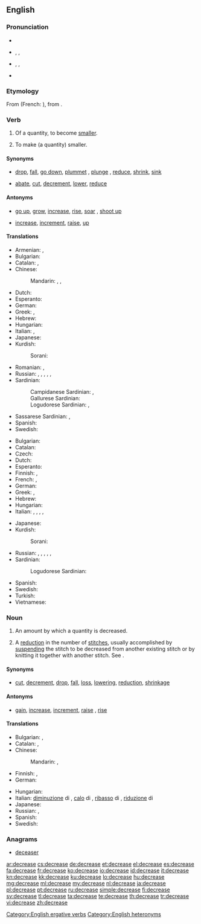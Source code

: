 ==English==

===Pronunciation===
* {{audio|En-us-decrease.ogg|Audio (US)}}
* {{a|verb}} {{enPR|dĭkrēs'}}, {{IPA|/dɪˈkɹiːs/}}, {{X-SAMPA|/dI"kr\i:s/}}
* {{a|noun}} {{enPR|dē'krēs}}, {{IPA|/ˈdiːkɹiːs/}}, {{X-SAMPA|/"di:kr\i:s/}}
* {{rhymes|iːs}}

===Etymology===
From {{etyl|fro}} {{term|descreistre|lang=fro}} (French: {{term|décroître|lang=fr}}), from {{etyl|la}} {{term|decrescere|lang=la}}.

===Verb===
{{en-verb|decreas|ing}}

# {{intransitive}} Of a quantity, to become [[smaller]].
# {{transitive}} To make (a quantity) smaller.

====Synonyms====
* {{sense|become smaller}} [[drop]], [[fall]], [[go down]], [[plummet]] {{qualifier|rapidly}}, [[plunge]] {{qualifier|rapidly}}, [[reduce]], [[shrink]], [[sink]]
* {{sense|make smaller}} [[abate]], [[cut]], [[decrement]], [[lower]], [[reduce]]

====Antonyms====
* {{sense|become larger}} [[go up]], [[grow]], [[increase]], [[rise]], [[soar]] {{qualifier|rapidly}}, [[shoot up]] {{qualifier|rapidly}}
* {{sense|make larger}} [[increase]], [[increment]], [[raise]], [[up]] {{qualifier|informal}}

====Translations====
{{trans-top|become smaller}}
* Armenian: {{t-|hy|փոքրանալ|tr=p’ok’ranal}}, {{t-|hy|պակասել|tr=pakasel}}
* Bulgarian: {{t-|bg|намалявам се|tr=namaljávam se}}
* Catalan: {{t+|ca|decréixer}}, {{t+|ca|disminuir}}
* Chinese:
*: Mandarin: {{t|cmn|減少|sc=Hani}}, {{t|cmn|减少|tr=jiǎnshǎo|sc=Hani}}, {{t|cmn|下降|tr=xiàjiàng|sc=Hani}}
* Dutch: {{t+|nl|afnemen}}
* Esperanto: {{t-|eo|malpliiĝi}}
* German: {{t+|de|abnehmen}}
* Greek: {{t+|el|μειώνομαι}}, {{t+|el|λιγοστεύω}}
* Hebrew: {{t-|he|פחת|tr=pakhát}}
* Hungarian: {{t+|hu|csökken}}
* Italian: {{t+|it|diminuire}}, {{t+|it|calare}}
* Japanese: {{t+|ja|減少|tr=げんしょうする, genshō suru|alt=減少する|sc=Jpan}}
* Kurdish:
*: Sorani: {{tø|ckb|که‌م کردن|sc=ku-Arab}}
{{trans-mid}}
* Romanian: {{t-|ro|descrește}}, {{t-|ro|scădea}}
* Russian: {{t+|ru|уменьшаться|tr=umenʹšátʹsja|sc=Cyrl}} {{impf}}, {{t+|ru|уменьшиться|tr=uménʹšitʹsja|sc=Cyrl}} {{pf.}}, {{t+|ru|снижаться|tr=snižátʹsja|sc=Cyrl}} {{impf}}, {{t+|ru|снизиться|tr=snízitʹsja|sc=Cyrl}} {{pf.}}, {{t+|ru|понижаться|tr=ponižátʹsja|sc=Cyrl}} {{impf}}, {{t+|ru|понизиться|tr=ponízitʹsja|sc=Cyrl}} {{pf.}}
* Sardinian:
*: Campidanese Sardinian: {{tø|sro|calai}}, {{tø|sro|menguai}}
*: Gallurese Sardinian: {{tø|sdn|affluscià}}
*: Logudorese Sardinian: {{tø|src|menguare}}, {{tø|src|minimare}}
* Sassarese Sardinian: {{tø|sdc|miminà}}, {{tø|sdc|abbracà}}
* Spanish: {{t+|es|disminuir}}
* Swedish: {{t+|sv|minska}}
{{trans-bottom}}

{{trans-top|make smaller}}
* Bulgarian: {{t+|bg|намалявам|tr=namaljávam}}
* Catalan: {{t+|ca|disminuir}}
* Czech: {{t-|cs|snížit}}
* Dutch: {{t+|nl|verminderen}}
* Esperanto: {{t-|eo|malpliigi}}
* Finnish: {{t+|fi|laskea}}, {{t+|fi|vähentää}}
* French: {{t+|fr|diminuer}}, {{t+|fr|réduire}}
* German: {{t+|de|verringern}}
* Greek: {{t+|el|μειώνω}}, {{t+|el|ελαττώνω}}
* Hebrew: {{t-|he|הפחית|tr=hifkhít}}
* Hungarian: {{t+|hu|csökkent}}
* Italian: {{t+|it|diminuire}}, {{t-|it|far calare}}, {{t-|it|ribassare}}, {{t+|it|ridurre}}, {{t-|it|decrementare}}
{{trans-mid}}
* Japanese: {{t-|ja|減少する|alt=減少させる|tr=げんしょうさせる, genshō saseru|sc=Jpan}}
* Kurdish:
*: Sorani: {{tø|ckb|که‌م کردن|sc=ku-Arab}}
* Russian: {{t+|ru|уменьшать|tr=umenʹšátʹ|sc=Cyrl}} {{impf}}, {{t+|ru|уменьшить|tr=uménʹšitʹ|sc=Cyrl}} {{pf.}}, {{t+|ru|понижать|tr=ponižátʹ|sc=Cyrl}} {{impf}}, {{t+|ru|понизить|tr=ponízitʹ|sc=Cyrl}} {{pf.}}, {{t+|ru|снижать|tr=snižátʹ|sc=Cyrl}} {{impf}}, {{t+|ru|снизить|tr=snízitʹ|sc=Cyrl}} {{pf.}}
* Sardinian:
*: Logudorese Sardinian: {{tø|src|mèngua}}
* Spanish: {{t+|es|disminuir}}
* Swedish: {{t+|sv|minska}}
* Turkish: {{t+|tr|azaltmak}}
* Vietnamese: {{t+|vi|hạ}}
{{trans-bottom}}

===Noun===
{{en-noun}}

# An amount by which a quantity is decreased.
# {{knitting}} A [[reduction]] in the number of [[stitch]]es, usually accomplished by [[suspend]]ing the stitch to be decreased from another existing stitch or by knitting it together with another stitch. See {{w|Decrease (knitting)}}.

====Synonyms====
* {{sense|amount by which a quantity is decreased}} [[cut]], [[decrement]], [[drop]], [[fall]], [[loss]], [[lowering]], [[reduction]], [[shrinkage]]

====Antonyms====
* {{sense|amount by which a quantity is decreased}} [[gain]], [[increase]], [[increment]], [[raise]] {{qualifier|US, of pay}}, [[rise]]

====Translations====
{{trans-top|amount of decrease}}
* Bulgarian: {{t+|bg|намаляване|n}}, {{t+|bg|намаление|n}}
* Catalan: {{t-|ca|disminució|f}}, {{t-|ca|decreixença|f}}
* Chinese:
*: Mandarin: {{t|cmn|減少|sc=Hani}}, {{t|cmn|减少|tr=jiǎnshǎo|sc=Hani}}
* Finnish: {{t+|fi|lasku}}, {{t-|fi|vähenemä}}
* German: {{t+|de|Verringerung|f}}
{{trans-mid}}
* Hungarian: {{t+|hu|csökkenés}}
* Italian: [[diminuzione]] di {{f}}, [[calo]] di {{m}}, [[ribasso]] di {{m}}, [[riduzione]] di {{f}}
* Japanese: {{t+|ja|減少|tr=げんしょう, genshō|sc=Jpan}}
* Russian: {{t+|ru|уменьшение|n|tr=umenʹšénije|sc=Cyrl}}, {{t+|ru|снижение|n|tr=snižénije|sc=Cyrl}}
* Spanish: {{t+|es|disminución|f}}
* Swedish: {{t+|sv|minskning|c}}
{{trans-bottom}}

===Anagrams===
* [[deceaser#English|deceaser]]

[[Category:English ergative verbs]]
[[Category:English heteronyms]]

[[ar:decrease]]
[[cs:decrease]]
[[de:decrease]]
[[et:decrease]]
[[el:decrease]]
[[es:decrease]]
[[fa:decrease]]
[[fr:decrease]]
[[ko:decrease]]
[[io:decrease]]
[[id:decrease]]
[[it:decrease]]
[[kn:decrease]]
[[kk:decrease]]
[[ku:decrease]]
[[lo:decrease]]
[[hu:decrease]]
[[mg:decrease]]
[[ml:decrease]]
[[my:decrease]]
[[nl:decrease]]
[[ja:decrease]]
[[pl:decrease]]
[[pt:decrease]]
[[ru:decrease]]
[[simple:decrease]]
[[fi:decrease]]
[[sv:decrease]]
[[tl:decrease]]
[[ta:decrease]]
[[te:decrease]]
[[th:decrease]]
[[tr:decrease]]
[[vi:decrease]]
[[zh:decrease]]